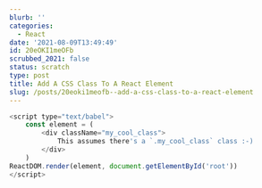 ```yaml
---
blurb: ''
categories:
  - React
date: '2021-08-09T13:49:49'
id: 20eOKI1meOFb
scrubbed_2021: false
status: scratch
type: post
title: Add A CSS Class To A React Element
slug: /posts/20eoki1meofb--add-a-css-class-to-a-react-element
---
```


```javascript
<script type="text/babel">
    const element = (
        <div className="my_cool_class">
            This assumes there's a `.my_cool_class` class :-)
        </div>
    )
ReactDOM.render(element, document.getElementById('root'))
</script>
